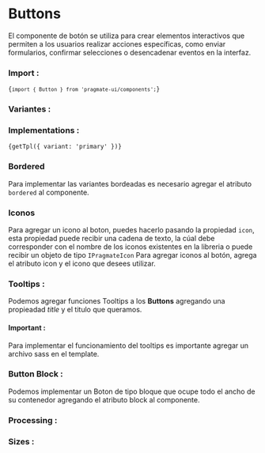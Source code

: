 
# Buttons

El componente de botón se utiliza para crear elementos interactivos que permiten a los usuarios realizar acciones
específicas, como enviar formularios, confirmar selecciones o desencadenar eventos en la interfaz.

### Import :

<Code>{`import { Button } from 'pragmate-ui/components';`}</Code>

### Variantes :

<BasicExample />

### Implementations :

<Code>{getTpl({ variant: 'primary' })}</Code>

### Bordered

Para implementar las variantes bordeadas es necesario agregar el atributo `bordered` al componente.

<BorderedExample />

### Iconos

Para agregar un icono al boton, puedes hacerlo pasando la propiedad `icon`, esta propiedad puede recibir una cadena de
texto, la cúal debe corresponder con el nombre de los <Link href='/components/icons-list'>iconos existentes en la
libreria</Link> o puede recibir un objeto de tipo `IPragmateIcon` Para agregar iconos al botón, agrega el atributo icon
y el icono que desees utilizar.

<IconsExample />

### Tooltips :

Podemos agregar funciones Tooltips a los **Buttons** agregando una propieadad _title_ y el titulo que queramos.

<TooltipsExample />

#### Important :

Para implementar el funcionamiento del tooltips es importante agregar un archivo sass en el template.

### Button Block :

Podemos implementar un Boton de tipo bloque que ocupe todo el ancho de su contenedor agregando el atributo block al
componente.

<BlockExample />

### Processing :

<ProcessingExample />

### Sizes :

<SizesExample />
